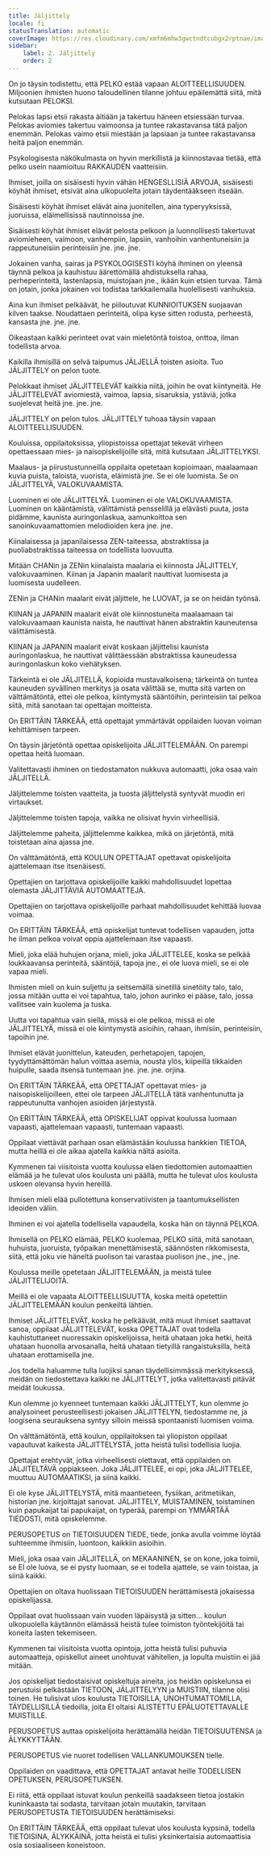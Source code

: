 ```yaml
---
title: Jäljittely
locale: fi
statusTranslation: automatic
coverImage: https://res.cloudinary.com/xmfm6mhw3gwctndtcubgx2rptnae/image/upload/v1740337243/small_cover_educacion_fundamental_a051170f1c.webp
sidebar:
    label: 2. Jäljittely
    order: 2
---
```

On jo täysin todistettu, että PELKO estää vapaan ALOITTEELLISUUDEN. Miljoonien ihmisten huono taloudellinen tilanne johtuu epäilemättä siitä, mitä kutsutaan PELOKSI.

Pelokas lapsi etsii rakasta äitiään ja takertuu häneen etsiessään turvaa. Pelokas aviomies takertuu vaimoonsa ja tuntee rakastavansa tätä paljon enemmän. Pelokas vaimo etsii miestään ja lapsiaan ja tuntee rakastavansa heitä paljon enemmän.

Psykologisesta näkökulmasta on hyvin merkillistä ja kiinnostavaa tietää, että pelko usein naamioituu RAKKAUDEN vaatteisiin.

Ihmiset, joilla on sisäisesti hyvin vähän HENGESLLISIÄ ARVOJA, sisäisesti köyhät ihmiset, etsivät aina ulkopuolelta jotain täydentääkseen itseään.

Sisäisesti köyhät ihmiset elävät aina juonitellen, aina typeryyksissä, juoruissa, eläimellisissä nautinnoissa jne.

Sisäisesti köyhät ihmiset elävät pelosta pelkoon ja luonnollisesti takertuvat aviomieheen, vaimoon, vanhempiin, lapsiin, vanhoihin vanhentuneisiin ja rappeutuneisiin perinteisiin jne. jne. jne.

Jokainen vanha, sairas ja PSYKOLOGISESTI köyhä ihminen on yleensä täynnä pelkoa ja kauhistuu äärettömällä ahdistuksella rahaa, perheperinteitä, lastenlapsia, muistojaan jne., ikään kuin etsien turvaa. Tämä on jotain, jonka jokainen voi todistaa tarkkailemalla huolellisesti vanhuksia.

Aina kun ihmiset pelkäävät, he piiloutuvat KUNNIOITUKSEN suojaavan kilven taakse. Noudattaen perinteitä, olipa kyse sitten rodusta, perheestä, kansasta jne. jne. jne.

Oikeastaan kaikki perinteet ovat vain mieletöntä toistoa, onttoa, ilman todellista arvoa.

Kaikilla ihmisillä on selvä taipumus JÄLJELLÄ toisten asioita. Tuo JÄLJITTELY on pelon tuote.

Pelokkaat ihmiset JÄLJITTELEVÄT kaikkia niitä, joihin he ovat kiintyneitä. He JÄLJITTELEVÄT aviomiestä, vaimoa, lapsia, sisaruksia, ystäviä, jotka suojelevat heitä jne. jne. jne.

JÄLJITTELY on pelon tulos. JÄLJITTELY tuhoaa täysin vapaan ALOITTEELLISUUDEN.

Kouluissa, oppilaitoksissa, yliopistoissa opettajat tekevät virheen opettaessaan mies- ja naisopiskelijoille sitä, mitä kutsutaan JÄLJITTELYKSI.

Maalaus- ja piirustustunneilla oppilaita opetetaan kopioimaan, maalaamaan kuvia puista, taloista, vuorista, eläimistä jne. Se ei ole luomista. Se on JÄLJITTELYÄ, VALOKUVAAMISTA.

Luominen ei ole JÄLJITTELYÄ. Luominen ei ole VALOKUVAAMISTA. Luominen on kääntämistä, välittämistä pensselillä ja elävästi puuta, josta pidämme, kaunista auringonlaskua, aamunkoittoa sen sanoinkuvaamattomien melodioiden kera jne. jne.

Kiinalaisessa ja japanilaisessa ZEN-taiteessa, abstraktissa ja puoliabstraktissa taiteessa on todellista luovuutta.

Mitään CHANin ja ZENin kiinalaista maalaria ei kiinnosta JÄLJITTELY, valokuvaaminen. Kiinan ja Japanin maalarit nauttivat luomisesta ja luomisesta uudelleen.

ZENin ja CHANin maalarit eivät jäljittele, he LUOVAT, ja se on heidän työnsä.

KIINAN ja JAPANIN maalarit eivät ole kiinnostuneita maalaamaan tai valokuvaamaan kaunista naista, he nauttivat hänen abstraktin kauneutensa välittämisestä.

KIINAN ja JAPANIN maalarit eivät koskaan jäljittelisi kaunista auringonlaskua, he nauttivat välittäessään abstraktissa kauneudessa auringonlaskun koko viehätyksen.

Tärkeintä ei ole JÄLJITELLÄ, kopioida mustavalkoisena; tärkeintä on tuntea kauneuden syvällinen merkitys ja osata välittää se, mutta sitä varten on välttämätöntä, ettei ole pelkoa, kiintymystä sääntöihin, perinteisiin tai pelkoa siitä, mitä sanotaan tai opettajan moitteista.

On ERITTÄIN TÄRKEÄÄ, että opettajat ymmärtävät oppilaiden luovan voiman kehittämisen tarpeen.

On täysin järjetöntä opettaa opiskelijoita JÄLJITTELEMÄÄN. On parempi opettaa heitä luomaan.

Valitettavasti ihminen on tiedostamaton nukkuva automaatti, joka osaa vain JÄLJITELLÄ.

Jäljittelemme toisten vaatteita, ja tuosta jäljittelystä syntyvät muodin eri virtaukset.

Jäljittelemme toisten tapoja, vaikka ne olisivat hyvin virheellisiä.

Jäljittelemme paheita, jäljittelemme kaikkea, mikä on järjetöntä, mitä toistetaan aina ajassa jne.

On välttämätöntä, että KOULUN OPETTAJAT opettavat opiskelijoita ajattelemaan itse itsenäisesti.

Opettajien on tarjottava opiskelijoille kaikki mahdollisuudet lopettaa olemasta JÄLJITTÄVIÄ AUTOMAATTEJA.

Opettajien on tarjottava opiskelijoille parhaat mahdollisuudet kehittää luovaa voimaa.

On ERITTÄIN TÄRKEÄÄ, että opiskelijat tuntevat todellisen vapauden, jotta he ilman pelkoa voivat oppia ajattelemaan itse vapaasti.

Mieli, joka elää huhujen orjana, mieli, joka JÄLJITTELEE, koska se pelkää loukkaavansa perinteitä, sääntöjä, tapoja jne., ei ole luova mieli, se ei ole vapaa mieli.

Ihmisten mieli on kuin suljettu ja seitsemällä sinetillä sinetöity talo, talo, jossa mitään uutta ei voi tapahtua, talo, johon aurinko ei pääse, talo, jossa vallitsee vain kuolema ja tuska.

Uutta voi tapahtua vain siellä, missä ei ole pelkoa, missä ei ole JÄLJITTELYÄ, missä ei ole kiintymystä asioihin, rahaan, ihmisiin, perinteisiin, tapoihin jne.

Ihmiset elävät juonittelun, kateuden, perhetapojen, tapojen, tyydyttämättömän halun voittaa asemia, nousta ylös, kiipeillä tikkaiden huipulle, saada itsensä tuntemaan jne. jne. jne. orjina.

On ERITTÄIN TÄRKEÄÄ, että OPETTAJAT opettavat mies- ja naisopiskelijoilleen, ettei ole tarpeen JÄLJITELLÄ tätä vanhentunutta ja rappeutunutta vanhojen asioiden järjestystä.

On ERITTÄIN TÄRKEÄÄ, että OPISKELIJAT oppivat koulussa luomaan vapaasti, ajattelemaan vapaasti, tuntemaan vapaasti.

Oppilaat viettävät parhaan osan elämästään koulussa hankkien TIETOA, mutta heillä ei ole aikaa ajatella kaikkia näitä asioita.

Kymmenen tai viisitoista vuotta koulussa eläen tiedottomien automaattien elämää ja he tulevat ulos koulusta uni päällä, mutta he tulevat ulos koulusta uskoen olevansa hyvin hereillä.

Ihmisen mieli elää pullotettuna konservatiivisten ja taantumuksellisten ideoiden väliin.

Ihminen ei voi ajatella todellisella vapaudella, koska hän on täynnä PELKOA.

Ihmisellä on PELKO elämää, PELKO kuolemaa, PELKO siitä, mitä sanotaan, huhuista, juoruista, työpaikan menettämisestä, säännösten rikkomisesta, siitä, että joku vie häneltä puolison tai varastaa puolison jne., jne., jne.

Koulussa meille opetetaan JÄLJITTELEMÄÄN, ja meistä tulee JÄLJITTELIJOITÄ.

Meillä ei ole vapaata ALOITTEELLISUUTTA, koska meitä opetettiin JÄLJITTELEMÄÄN koulun penkeiltä lähtien.

Ihmiset JÄLJITTELEVÄT, koska he pelkäävät, mitä muut ihmiset saattavat sanoa, oppilaat JÄLJITTELEVÄT, koska OPETTAJAT ovat todella kauhistuttaneet nuoressakin opiskelijoissa, heitä uhataan joka hetki, heitä uhataan huonolla arvosanalla, heitä uhataan tietyillä rangaistuksilla, heitä uhataan erottamisella jne.

Jos todella haluamme tulla luojiksi sanan täydellisimmässä merkityksessä, meidän on tiedostettava kaikki ne JÄLJITTELYT, jotka valitettavasti pitävät meidät loukussa.

Kun olemme jo kyenneet tuntemaan kaikki JÄLJITTELYT, kun olemme jo analysoineet perusteellisesti jokaisen JÄLJITTELYN, tiedostamme ne, ja loogisena seurauksena syntyy silloin meissä spontaanisti luomisen voima.

On välttämätöntä, että koulun, oppilaitoksen tai yliopiston oppilaat vapautuvat kaikesta JÄLJITTELYSTÄ, jotta heistä tulisi todellisia luojia.

Opettajat erehtyvät, jotka virheellisesti olettavat, että oppilaiden on JÄLJITELTÄVÄ oppiakseen. Joka JÄLJITTELEE, ei opi, joka JÄLJITTELEE, muuttuu AUTOMAATIKSI, ja siinä kaikki.

Ei ole kyse JÄLJITTELYSTÄ, mitä maantieteen, fysiikan, aritmetiikan, historian jne. kirjoittajat sanovat. JÄLJITTELY, MUISTAMINEN, toistaminen kuin papukaijat tai papukaijat, on typerää, parempi on YMMÄRTÄÄ TIEDOSTI, mitä opiskelemme.

PERUSOPETUS on TIETOISUUDEN TIEDE, tiede, jonka avulla voimme löytää suhteemme ihmisiin, luontoon, kaikkiin asioihin.

Mieli, joka osaa vain JÄLJITELLÄ, on MEKAANINEN, se on kone, joka toimii, se EI ole luova, se ei pysty luomaan, se ei todella ajattele, se vain toistaa, ja siinä kaikki.

Opettajien on oltava huolissaan TIETOISUUDEN herättämisestä jokaisessa opiskelijassa.

Oppilaat ovat huolissaan vain vuoden läpäisystä ja sitten... koulun ulkopuolella käytännön elämässä heistä tulee toimiston työntekijöitä tai koneita lasten tekemiseen.

Kymmenen tai viisitoista vuotta opintoja, jotta heistä tulisi puhuvia automaatteja, opiskellut aineet unohtuvat vähitellen, ja lopulta muistiin ei jää mitään.

Jos opiskelijat tiedostaisivat opiskeltuja aineita, jos heidän opiskelunsa ei perustuisi pelkästään TIETOON, JÄLJITTELYYN ja MUISTIIN, tilanne olisi toinen. He tulisivat ulos koulusta TIETOISILLA, UNOHTUMATTOMILLA, TÄYDELLISILLÄ tiedoilla, joita EI oltaisi ALISTETTU EPÄLUOTETTAVALLE MUISTILLE.

PERUSOPETUS auttaa opiskelijoita herättämällä heidän TIETOISUUTENSA ja ÄLYKKYTTÄÄN.

PERUSOPETUS vie nuoret todellisen VALLANKUMOUKSEN tielle.

Oppilaiden on vaadittava, että OPETTAJAT antavat heille TODELLISEN OPETUKSEN, PERUSOPETUKSEN.

Ei riitä, että oppilaat istuvat koulun penkeillä saadakseen tietoa jostakin kuninkaasta tai sodasta, tarvitaan jotain muutakin, tarvitaan PERUSOPETUSTA TIETOISUUDEN herättämiseksi.

On ERITTÄIN TÄRKEÄÄ, että oppilaat tulevat ulos koulusta kypsinä, todella TIETOISINA, ÄLYKKÄINÄ, jotta heistä ei tulisi yksinkertaisia automaattisia osia sosiaaliseen koneistoon.

